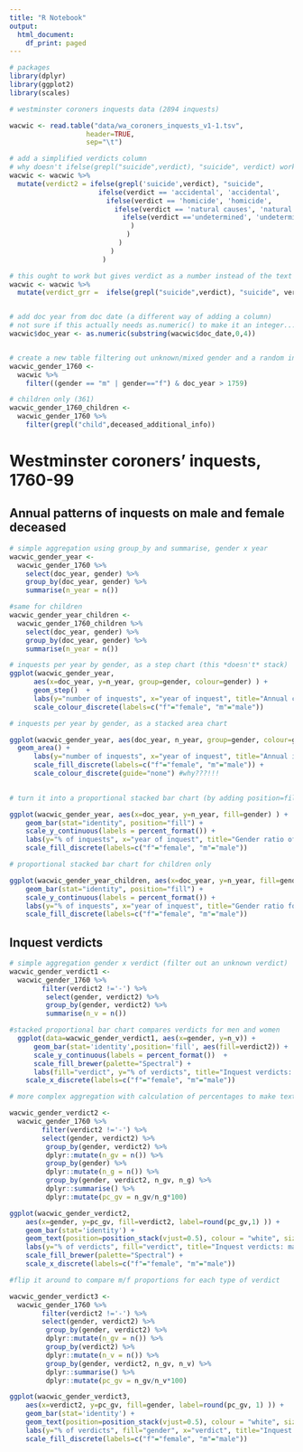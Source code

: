 ```yaml
---
title: "R Notebook"
output:
  html_document:
    df_print: paged
---
```




```r
# packages
library(dplyr)
library(ggplot2)
library(scales)

```


```r
# westminster coroners inquests data (2894 inquests)

wacwic <- read.table("data/wa_coroners_inquests_v1-1.tsv",
                   header=TRUE,
                   sep="\t")

# add a simplified verdicts column
# why doesn't ifelse(grepl("suicide",verdict), "suicide", verdict) work properly ??
wacwic <- wacwic %>% 
  mutate(verdict2 = ifelse(grepl('suicide',verdict), "suicide", 
                      ifelse(verdict == 'accidental', 'accidental',
                        ifelse(verdict == 'homicide', 'homicide',
                          ifelse(verdict == 'natural causes', 'natural causes',
                            ifelse(verdict =='undetermined', 'undetermined', '-')
                              )
                             )
                           )
                         )
                       )

# this ought to work but gives verdict as a number instead of the text value!!!
wacwic <- wacwic %>%
  mutate(verdict_grr =  ifelse(grepl("suicide",verdict), "suicide", verdict) )


# add doc year from doc date (a different way of adding a column)
# not sure if this actually needs as.numeric() to make it an integer...
wacwic$doc_year <- as.numeric(substring(wacwic$doc_date,0,4))


# create a new table filtering out unknown/mixed gender and a random inquest date before 1760 (2891). A very small handful of these may refer to more than one person (of the same gender) - I need to look this up.
wacwic_gender_1760 <-
  wacwic %>%
    filter((gender == "m" | gender=="f") & doc_year > 1759)

# children only (361)
wacwic_gender_1760_children <-
  wacwic_gender_1760 %>%
    filter(grepl("child",deceased_additional_info))

```

 
Westminster coroners' inquests, 1760-99
===============


Annual patterns of inquests on male and female deceased
---------------


```r
# simple aggregation using group_by and summarise, gender x year 
wacwic_gender_year <-
  wacwic_gender_1760 %>%
    select(doc_year, gender) %>%
    group_by(doc_year, gender) %>%
    summarise(n_year = n())

#same for children
wacwic_gender_year_children <-
  wacwic_gender_1760_children %>%
    select(doc_year, gender) %>%
    group_by(doc_year, gender) %>%
    summarise(n_year = n())
```


```r

# inquests per year by gender, as a step chart (this *doesn't* stack)
ggplot(wacwic_gender_year, 
      aes(x=doc_year, y=n_year, group=gender, colour=gender) ) + 
      geom_step()  +
      labs(y="number of inquests", x="year of inquest", title="Annual counts of male and female deceased")  +
      scale_colour_discrete(labels=c("f"="female", "m"="male"))

```




```r

# inquests per year by gender, as a stacked area chart

ggplot(wacwic_gender_year, aes(doc_year, n_year, group=gender, colour=gender, fill=gender)) +
  geom_area() +
      labs(y="number of inquests", x="year of inquest", title="Annual inquest totals with gender breakdown") +
      scale_fill_discrete(labels=c("f"="female", "m"="male")) +
      scale_colour_discrete(guide="none") #why???!!!
 
```

```r
# turn it into a proportional stacked bar chart (by adding position=fill)

ggplot(wacwic_gender_year, aes(x=doc_year, y=n_year, fill=gender) ) + 
    geom_bar(stat="identity", position="fill") +
    scale_y_continuous(labels = percent_format()) +
    labs(y="% of inquests", x="year of inquest", title="Gender ratio of inquests") +
    scale_fill_discrete(labels=c("f"="female", "m"="male"))
```

```r
# proportional stacked bar chart for children only

ggplot(wacwic_gender_year_children, aes(x=doc_year, y=n_year, fill=gender) ) + 
    geom_bar(stat="identity", position="fill") +
    scale_y_continuous(labels = percent_format()) +
    labs(y="% of inquests", x="year of inquest", title="Gender ratio for children only") +
    scale_fill_discrete(labels=c("f"="female", "m"="male"))
```


Inquest verdicts
----------


```r
# simple aggregation gender x verdict (filter out an unknown verdict)
wacwic_gender_verdict1 <-
  wacwic_gender_1760 %>% 
        filter(verdict2 !='-') %>%
         select(gender, verdict2) %>% 
         group_by(gender, verdict2) %>% 
         summarise(n_v = n()) 

#stacked proportional bar chart compares verdicts for men and women
  ggplot(data=wacwic_gender_verdict1, aes(x=gender, y=n_v)) +  
      geom_bar(stat='identity',position='fill', aes(fill=verdict2)) +
      scale_y_continuous(labels = percent_format())  +
      scale_fill_brewer(palette="Spectral") +
      labs(fill="verdict", y="% of verdicts", title="Inquest verdicts: male and female deaths") +
    scale_x_discrete(labels=c("f"="female", "m"="male"))
```



```r
# more complex aggregation with calculation of percentages to make text labels which facilitate more precise comparisons

wacwic_gender_verdict2 <-
  wacwic_gender_1760 %>% 
        filter(verdict2 !='-') %>%
        select(gender, verdict2) %>% 
         group_by(gender, verdict2) %>% 
         dplyr::mutate(n_gv = n()) %>%
         group_by(gender) %>%         
         dplyr::mutate(n_g = n()) %>% 
         group_by(gender, verdict2, n_gv, n_g) %>%
         dplyr::summarise() %>%         
         dplyr::mutate(pc_gv = n_gv/n_g*100)

ggplot(wacwic_gender_verdict2, 
    aes(x=gender, y=pc_gv, fill=verdict2, label=round(pc_gv,1) )) + 
    geom_bar(stat='identity') +   
    geom_text(position=position_stack(vjust=0.5), colour = "white", size=3) +  
    labs(y="% of verdicts", fill="verdict", title="Inquest verdicts: male and female deaths")  +
    scale_fill_brewer(palette="Spectral") +
    scale_x_discrete(labels=c("f"="female", "m"="male"))


```

```r
#flip it around to compare m/f proportions for each type of verdict

wacwic_gender_verdict3 <-
  wacwic_gender_1760 %>% 
        filter(verdict2 !='-') %>%
        select(gender, verdict2) %>% 
         group_by(gender, verdict2) %>% 
         dplyr::mutate(n_gv = n()) %>%
         group_by(verdict2) %>%         
         dplyr::mutate(n_v = n()) %>% 
         group_by(gender, verdict2, n_gv, n_v) %>%
         dplyr::summarise() %>%         
         dplyr::mutate(pc_gv = n_gv/n_v*100)

ggplot(wacwic_gender_verdict3, 
    aes(x=verdict2, y=pc_gv, fill=gender, label=round(pc_gv, 1) )) + 
    geom_bar(stat='identity') +   
    geom_text(position=position_stack(vjust=0.5), colour = "white", size=3) +  
    labs(y="% of verdicts", fill="gender", x="verdict", title="Inquest verdicts: gender ratios") +
    scale_fill_discrete(labels=c("f"="female", "m"="male"))


```

